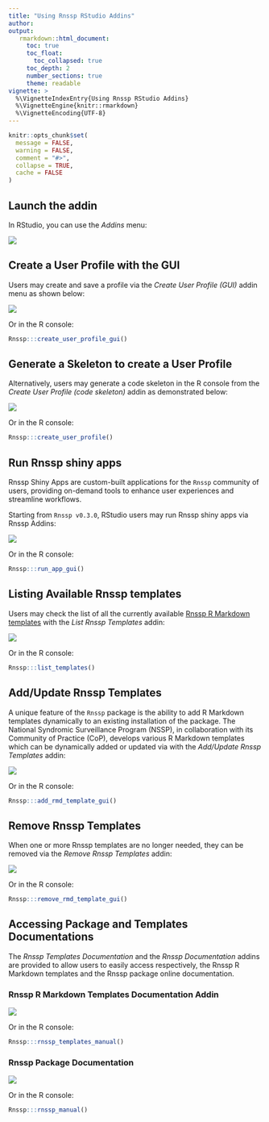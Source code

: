 ---
title: "Using Rnssp RStudio Addins"
author:
output:
   rmarkdown::html_document:
     toc: true
     toc_float:
       toc_collapsed: true
     toc_depth: 2
     number_sections: true
     theme: readable
vignette: >
  %\VignetteIndexEntry{Using Rnssp RStudio Addins}
  %\VignetteEngine{knitr::rmarkdown}
  %\VignetteEncoding{UTF-8}
---

```{r global_options, include = FALSE}
knitr::opts_chunk$set(
  message = FALSE,
  warning = FALSE,
  comment = "#>",
  collapse = TRUE,
  cache = FALSE
)
```


<style>
img {
  max-width: 700px;
}
</style>


## Launch the addin {-}

In RStudio, you can use the *Addins* menu: 

![](assets/launch-addin.png)

## Create a User Profile with the GUI {-}

Users may create and save a profile via the *Create User Profile (GUI)* addin menu as shown below:

![](assets/create_user_profile_gui.gif)

Or in the R console:

```{r, eval=FALSE}
Rnssp:::create_user_profile_gui()
```


## Generate a Skeleton to create a User Profile {-}

Alternatively, users may generate a code skeleton in the R console from the *Create User Profile (code skeleton)* addin as demonstrated below:

![](assets/create_user_profile_skeleton.gif)


Or in the R console:

```{r, eval=FALSE}
Rnssp:::create_user_profile()
```


## Run Rnssp shiny apps {-}

Rnssp Shiny Apps are custom-built applications for the `Rnssp` community of users, providing on-demand tools to enhance user experiences and streamline workflows.

Starting from `Rnssp v0.3.0`, RStudio users may run Rnssp shiny apps via Rnssp Addins:

![](assets/Run_Rnssp_shiny_apps.gif)

Or in the R console:

```{r, eval=FALSE}
Rnssp:::run_app_gui()
```


## Listing Available Rnssp templates {-}

Users may check the list of all the currently available [Rnssp R Markdown templates](https://cdcgov.github.io/Rnssp-rmd-templates) with the *List Rnssp Templates* addin:

![](assets/list_templates_addins.gif)

Or in the R console:

```{r, eval=FALSE}
Rnssp:::list_templates()
```


## Add/Update Rnssp Templates {-}

A unique feature of the `Rnssp` package is the ability to add R Markdown templates dynamically to an existing installation of the package. The National Syndromic Surveillance Program (NSSP), in collaboration with its Community of Practice (CoP), develops various R Markdown templates which can be dynamically added or updated via with the *Add/Update Rnssp Templates* addin:

![](assets/add_update_templates.gif)

Or in the R console:

```{r, eval=FALSE}
Rnssp:::add_rmd_template_gui()
```


## Remove Rnssp Templates {-}

When one or more Rnssp templates are no longer needed, they can be removed via the *Remove Rnssp Templates* addin:

![](assets/remove_templates.gif)

Or in the R console:

```{r, eval=FALSE}
Rnssp:::remove_rmd_template_gui()
```


## Accessing Package and Templates Documentations {-}

The *Rnssp Templates Documentation* and the *Rnssp Documentation* addins are provided to allow users to easily access respectively, the Rnssp R Markdown templates and the Rnssp package online documentation.


### Rnssp R Markdown Templates Documentation Addin {-}

![](assets/templates_doc.png)

Or in the R console:

```{r, eval=FALSE}
Rnssp:::rnssp_templates_manual()
```


### Rnssp Package Documentation {-}

![](assets/package_doc.png)

Or in the R console:

```{r, eval=FALSE}
Rnssp:::rnssp_manual()
```
